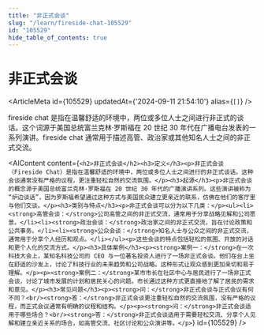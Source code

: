 ```yaml
---
title: "非正式会谈"
slug: "/learn/fireside-chat-105529"
id: "105529"
hide_table_of_contents: true
---
```



# 非正式会谈

<ArticleMeta id={105529} updatedAt={'2024-09-11 21:54:10'} alias={`[]`} />
<div className='border-solid border-b border-t-0 my-4 border-[var(--ifm-color-gray-300)]' />

fireside chat 是指在温馨舒适的环境中，两位或多位人士之间进行非正式的谈话。这个词源于美国总统富兰克林·罗斯福在 20 世纪 30 年代在广播电台发表的一系列演讲。fireside chat 通常用于描述高管、政治家或其他知名人士之间的非正式交流。

<AIContent content={`<h2>非正式会谈</h2><h3>定义</h3><p>非正式会谈（Fireside Chat）是指在温馨舒适的环境中，两位或多位人士之间进行的非正式谈话。这种会谈通常没有严格的议程，更注重轻松自然的交流氛围。</p><h3>起源</h3><p>非正式会谈的概念源于美国总统富兰克林·罗斯福在 20 世纪 30 年代的广播演讲系列。这些演讲被称为 “炉边谈话”，因为罗斯福希望通过这种方式与美国民众建立更亲近的联系，仿佛在他们的客厅里与他们交谈。</p><h3>类别与特点</h3><p>非正式会谈可以分为以下几类：</p><ul><li><strong>高管会谈：</strong>公司高管之间的非正式交流，通常用于分享战略见解和公司愿景。</li><li><strong>政治会谈：</strong>政治家之间的非正式交流，旨在讨论政策和公共事务。</li><li><strong>公众会谈：</strong>知名人士与公众之间的非正式交流，通常用于分享个人经历和观点。</li></ul><p>这些会谈的特点包括轻松的氛围、开放的对话和更个人化的交流方式。</p><h3>具体案例</h3><p><strong>案例一：</strong>在一次科技大会上，某知名科技公司的 CEO 与一位著名投资人进行了一场非正式会谈。他们在台上坐在舒适的沙发上，讨论了科技行业的未来趋势和公司战略。这种形式让观众感到更加亲切和易于理解。</p><p><strong>案例二：</strong>某市市长在社区中心与居民进行了一场非正式会谈，讨论了城市发展的计划和居民关心的问题。市长通过这种方式更直接地了解了居民的需求和意见。</p><h3>常见问题</h3><p><strong>问：</strong>非正式会谈与正式会议有何不同？<br/><strong>答：</strong>非正式会谈更注重轻松自然的交流氛围，没有严格的议程，而正式会议通常有明确的议程和结构。</p><p><strong>问：</strong>非正式会谈适用于哪些场合？<br/><strong>答：</strong>非正式会谈适用于需要轻松交流、分享个人见解和建立亲近关系的场合，如高管交流、社区讨论和公众演讲等。</p>`} id={105529} />
